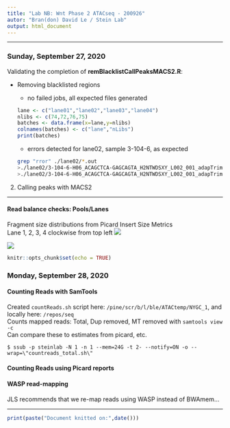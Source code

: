 ```yaml
---
title: "Lab NB: Wnt Phase 2 ATACseq - 200926"
autor: "Bran(don) David Le / Stein Lab"
output: html_document
---
```

***
### Sunday, September 27, 2020
Validating the completion of **remBlacklistCallPeaksMACS2.R**:  

* Removing blacklisted regions  

  + no failed jobs, all expected files generated  
```r
lane <- c("lane01","lane02","lane03","lane04")
nlibs <- c(74,72,76,75)
batches <- data.frame(x=lane,y=nlibs)
colnames(batches) <- c("lane","nLibs")
print(batches)
```
  + errors detected for lane02, sample 3-104-6, as expected    
```bash
grep "rror" ./lane02/*.out  
>./lane02/3-104-6-H06_ACAGCTCA-GAGCAGTA_H2NTWDSXY_L002_001_adapTrimmed_sort_remDupMT.out:Exception struct.error: 'unpack requires a string argument of length 4' in 'MACS2.IO.Parser.BAMParser.tsize' ignored  
>./lane02/3-104-6-H06_ACAGCTCA-GAGCAGTA_H2NTWDSXY_L002_001_adapTrimmed_sort_remDupMT.out:ZeroDivisionError: float division by zero  
```  

2. Calling peaks with MACS2  

***

#### Read balance checks: Pools/Lanes  
Fragment size distributions from Picard Insert Size Metrics  
Lane 1, 2, 3, 4 clockwise from top left
![](/Users/biznaga/Documents/data/WntPhase2_ATACseq/QC_NYGC/4PISM/PISM_hist_pool1234merged.png)  

![](/Users/biznaga/Documents/data/WntPhase2_ATACseq/QC_NYGC/4PISM/PISM_plot.png)

```r
knitr::opts_chunk$set(echo = TRUE)

```

### Monday, September 28, 2020
#### Counting Reads with SamTools
Created `countReads.sh` script here: `/pine/scr/b/l/ble/ATACtemp/NYGC_1`, and locally here: `/repos/seq`  
Counts mapped reads: Total, Dup removed, MT removed with `samtools view -c`  
Can compare these to estimates from picard, etc.  

`$ ssub -p steinlab -N 1 -n 1 --mem=24G -t 2- --notify=ON -o --wrap=\"countreads_total.sh\"`

#### Counting Reads using Picard reports

#### WASP read-mapping
JLS recommends that we re-map reads using WASP instead of BWAmem...

***
```r
print(paste("Document knitted on:",date()))
```